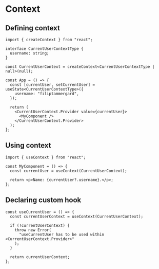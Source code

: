 # Context

## Defining context

```tsx
import { createContext } from "react";

interface CurrentUserContextType {
  username: string;
}

const CurrentUserContext = createContext<CurrentUserContextType | null>(null);
```

```tsx
const App = () => {
  const [currentUser, setCurrentUser] = useState<CurrentUserContextType>({
    username: "filiptammergard",
  });

  return (
    <CurrentUserContext.Provider value={currentUser}>
      <MyComponent />
    </CurrentUserContext.Provider>
  );
};
```


## Using context

```tsx
import { useContext } from "react";

const MyComponent = () => {
  const currentUser = useContext(CurrentUserContext);

  return <p>Name: {currentUser?.username}.</p>;
};
```


## Declaring custom hook

```tsx
const useCurrentUser = () => {
  const currentUserContext = useContext(CurrentUserContext);

  if (!currentUserContext) {
    throw new Error(
      "useCurrentUser has to be used within <CurrentUserContext.Provider>"
    );
  }

  return currentUserContext;
};
```
